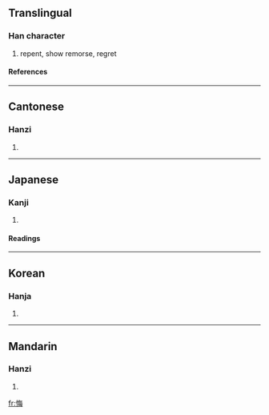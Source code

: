 ==Translingual==
===Han character===
{{Han char|rn=61|rad=心|as=07|sn=10|four=9805<sub>5</sub>|canj=心人田卜 (POWY)}}
# repent, show remorse, regret
====References====
{{Han ref|kx=0387.170|dkj=10617|dj=0719.280|hdz=42305.130|uh=6094|ud=24724|bh=AEAC|bd=44716}}
----
==Cantonese==
===Hanzi===
{{yue-hanzi|jyut=|y=fui3}}
# {{defn|Cantonese}}
----
==Japanese==
===Kanji===
{{ja-kanji|grade=|rs=心07}}
# {{defn|Japanese}} 
====Readings====
{{ja-readings|on=[[かい]] (kai)|kun=[[くいる]] (kuiru), [[くやむ]] (kuyamu)}}
----
==Korean==
===Hanja===
{{ko-hanja|hangeul=회|eumhun=|rv=hoe|mr=hoe|y=hoy}}
# {{defn|Korean}}
----
==Mandarin==
===Hanzi===
{{cmn-hanzi|pin=[[hǔi]] (hui3)|wg=hui<sup>3</sup>}}
# {{defn|Mandarin}}

[[fr:悔]]